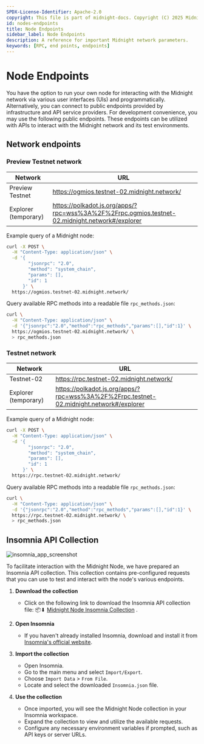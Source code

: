 ```yaml
---
SPDX-License-Identifier: Apache-2.0
copyright: This file is part of midnight-docs. Copyright (C) 2025 Midnight Foundation. Licensed under the Apache License, Version 2.0 (the "License"); You may not use this file except in compliance with the License. You may obtain a copy of the License at http://www.apache.org/licenses/LICENSE-2.0 Unless required by applicable law or agreed to in writing, software distributed under the License is distributed on an "AS IS" BASIS, WITHOUT WARRANTIES OR CONDITIONS OF ANY KIND, either express or implied. See the License for the specific language governing permissions and limitations under the License.
id: nodes-endpoints
title: Node Endpoints
sidebar_label: Node Endpoints
description: A reference for important Midnight network parameters.
keywords: [RPC, end points, endpoints]
---
```


# Node Endpoints

You have the option to run your own node for interacting with the Midnight network via various user interfaces (UIs) and programmatically. Alternatively, you can connect to public endpoints provided by infrastructure and API service providers. For development convenience, you may use the following public endpoints. These endpoints can be utilized with APIs to interact with the Midnight network and its test environments.

## Network endpoints

### Preview Testnet network

| Network | URL |
| ------------- | ------------- |
| Preview Testnet | https://ogmios.testnet-02.midnight.network/ |
| Explorer (temporary) | https://polkadot.js.org/apps/?rpc=wss%3A%2F%2Frpc.ogmios.testnet-02.midnight.network#/explorer  |

Example query of a Midnight node:

```bash
curl -X POST \
  -H "Content-Type: application/json" \
  -d '{
        "jsonrpc": "2.0",
        "method": "system_chain",
        "params": [],
        "id": 1
      }' \
  https://ogmios.testnet-02.midnight.network/
```
Query available RPC methods into a readable file `rpc_methods.json`:

```bash
curl \
  -H "Content-Type: application/json" \
  -d '{"jsonrpc":"2.0","method":"rpc_methods","params":[],"id":1}' \
  https://ogmios.testnet-02.midnight.network/ \
  > rpc_methods.json
```

### Testnet network

| Network | URL |
| ------------- | ------------- |
| Testnet-02 | https://rpc.testnet-02.midnight.network/ |
| Explorer (temporary) | https://polkadot.js.org/apps/?rpc=wss%3A%2F%2Frpc.testnet-02.midnight.network#/explorer |

Example query of a Midnight node:

```bash
curl -X POST \
  -H "Content-Type: application/json" \
  -d '{
        "jsonrpc": "2.0",
        "method": "system_chain",
        "params": [],
        "id": 1
      }' \
  https://rpc.testnet-02.midnight.network/
```
Query available RPC methods into a readable file `rpc_methods.json`:

```bash
curl \
  -H "Content-Type: application/json" \
  -d '{"jsonrpc":"2.0","method":"rpc_methods","params":[],"id":1}' \
  https://rpc.testnet-02.midnight.network/ \
  > rpc_methods.json
```

## Insomnia API Collection

![insomnia_app_screenshot](/img/insomnia_app.gif)

To facilitate interaction with the Midnight Node, we have prepared an Insomnia API collection. This collection contains pre-configured requests that you can use to test and interact with the node's various endpoints.

1. **Download the collection**
   - Click on the following link to download the Insomnia API collection file: 📦⬇ <a href="/files/Insomnia_2024-11-21.json" download>Midnight Node Insomnia Collection</a>
.

2. **Open Insomnia**
   - If you haven't already installed Insomnia, download and install it from [Insomnia's official website](https://insomnia.rest/download).

3. **Import the collection**
   - Open Insomnia.
   - Go to the main menu and select `Import/Export`.
   - Choose `Import Data` > `From File`.
   - Locate and select the downloaded `Insomnia.json` file.

4. **Use the collection**
   - Once imported, you will see the Midnight Node collection in your Insomnia workspace.
   - Expand the collection to view and utilize the available requests.
   - Configure any necessary environment variables if prompted, such as API keys or server URLs.
